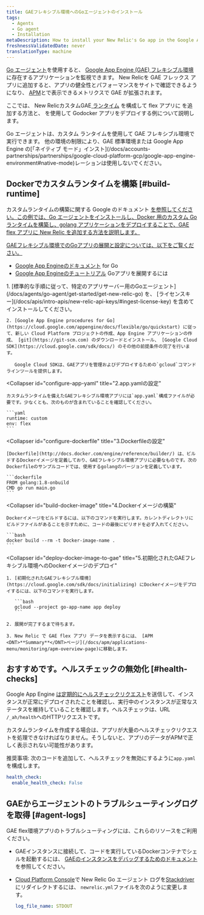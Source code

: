 ```yaml
---
title: GAEフレキシブル環境へのGoエージェントのインストール
tags:
  - Agents
  - Go agent
  - Installation
metaDescription: How to install your New Relic's Go app in the Google App Engine (GAE) flexible environment.
freshnessValidatedDate: never
translationType: machine
---
```


[Go エージェント](/docs/agents/go-agent/get-started/introduction-new-relic-go)を使用すると、 [Google App Engine (GAE) フレキシブル環境](https://cloud.google.com/appengine/docs/flexible/go/)に存在するアプリケーションを監視できます。 New Relicを <DNT>GAE</DNT> フレックス アプリに追加すると、アプリの健全性とパフォーマンスをサイトで確認できるようになり、 [APM](/docs/apm/new-relic-apm/getting-started/introduction-new-relic-apm)と[<InlinePopover type="browser"/>](/docs/browser/new-relic-browser/getting-started/introduction-new-relic-browser)で表示できるメトリクスで <DNT>GAE</DNT> が拡張されます。

ここでは、 New Relicカスタム<DNT>GAE</DNT>[ ランタイム](https://cloud.google.com/appengine/docs/flexible/custom-runtimes/about-custom-runtimes) を構成して flex アプリに を追加する方法と、 を使用して Godocker アプリをデプロイする例について説明します。

<Callout variant="important">
  Go エージェントは、カスタム ランタイムを使用して GAE フレキシブル環境で実行できます。 他の環境の制限により、GAE 標準環境または Google App Engine の[「ネイティブ モード」インスト](/docs/accounts-partnerships/partnerships/google-cloud-platform-gcp/google-app-engine-environment#native-mode)レーションは使用しないでください。
</Callout>

## Dockerでカスタムランタイムを構築 [#build-runtime]

カスタムランタイムの構築に関する Google のドキュメント [を参照してください。この例では、Go エージェントをインストールし、Docker 用のカスタム Go ランタイムを構築し、golang アプリケーションをデプロイすることで、GAE flex アプリに New Relic を追加する方法を説明します。](https://cloud.google.com/appengine/docs/flexible/custom-runtimes/build)

[GAEフレキシブル環境でのGoアプリの展開と設定については、以下をご覧ください。](https://cloud.google.com/appengine/docs/flexible/custom-runtimes/build)

* [](https://cloud.google.com/appengine/docs/flexible/custom-runtimes/build)
  [](https://cloud.google.com/appengine/docs/flexible/custom-runtimes/build)[Google App Engineのドキュメント](https://cloud.google.com/appengine/docs/flexible/go/) for Go
* [Google App Engineのチュートリアル](https://cloud.google.com/appengine/docs/flexible/go/tutorials) Goアプリを展開するには

<CollapserGroup>
  <Collapser
    id="setup-gae"
    title="1.GAEプロジェクトの設定と依存関係のインストール"
  >
    1. [標準的な手順に従って、特定のアプリサーバー用のGoエージェント](/docs/agents/go-agent/get-started/get-new-relic-go) を、 [ライセンスキー](/docs/apis/intro-apis/new-relic-api-keys/#ingest-license-key) を含めてインストールしてください。

    2. [Google App Engine procedures for Go](https://cloud.google.com/appengine/docs/flexible/go/quickstart) に従って、新しい Cloud Platform プロジェクトの作成、App Engine アプリケーションの作成、 [git](https://git-scm.com) のダウンロードとインストール、 [Google Cloud SDK](https://cloud.google.com/sdk/docs/) のその他の前提条件の完了を行います。

       Google Cloud SDKは、GAEアプリを管理およびデプロイするための`gcloud`コマンドラインツールを提供します。
  </Collapser>

  <Collapser
    id="configure-app-yaml"
    title="2.app.yamlの設定"
  >
    カスタムランタイムを備えたGAEフレキシブル環境アプリには`app.yaml`構成ファイルが必要です。少なくとも、次のものが含まれていることを確認してください。

    ```yaml
    runtime: custom
    env: flex
    ```
  </Collapser>

  <Collapser
    id="configure-dockerfile"
    title="3.Dockerfileの設定"
  >
    [Dockerfile](http://docs.docker.com/engine/reference/builder/) は、ビルドするDockerイメージを定義しており、GAEフレキシブル環境アプリに必要なものです。次のDockerfileのサンプルコードでは、使用するgolangのバージョンを定義しています。

    ```dockerfile
    FROM golang:1.8-onbuild
    CMD go run main.go
    ```
  </Collapser>

  <Collapser
    id="build-docker-image"
    title="4.Dockerイメージの構築"
  >
    Dockerイメージをビルドするには、以下のコマンドを実行します。カレントディレクトリにビルドファイルがあることを示すために、コードの最後にピリオドを必ず入れてください。

    ```bash
    docker build --rm -t Docker-image-name .
    ```
  </Collapser>

  <Collapser
    id="deploy-docker-image-to-gae"
    title="5.初期化されたGAEフレキシブル環境へのDockerイメージのデプロイ"
  >
    1. [初期化されたGAEフレキシブル環境](https://cloud.google.com/sdk/docs/initializing) にDockerイメージをデプロイするには、以下のコマンドを実行します。

       ```bash
       gcloud --project go-app-name app deploy
       ```

    2. 展開が完了するまで待ちます。

    3. New Relic で GAE flex アプリ データを表示するには、 [APM <DNT>**Summary**</DNT>ページ](/docs/apm/applications-menu/monitoring/apm-overview-page)に移動します。
  </Collapser>
</CollapserGroup>

<InstallFeedback/>

## おすすめです。ヘルスチェックの無効化 [#health-checks]

Google App Engine [は定期的にヘルスチェックリクエスト](https://cloud.google.com/appengine/docs/flexible/go/configuring-your-app-with-app-yaml#health_checks)を送信して、インスタンスが正常にデプロイされたことを確認し、実行中のインスタンスが正常なステータスを維持していることを確認します。ヘルスチェックは、URL `/_ah/health`へのHTTPリクエストです。

カスタムランタイムを作成する場合は、アプリが大量のヘルスチェックリクエストを処理できなければなりません。そうしないと、アプリのデータがAPMで正しく表示されない可能性があります。

推奨事項: 次のコードを追加して、ヘルスチェックを無効にするように`app.yaml`を構成します。

```yaml
health_check:
  enable_health_check: False
```

## GAEからエージェントのトラブルシューティングログを取得 [#agent-logs]

GAE flex環境アプリのトラブルシューティングには、これらのリソースをご利用ください。

* GAEインスタンスに接続して、コードを実行しているDockerコンテナでシェルを起動するには、 [GAEのインスタンスをデバッグするためのドキュメント](https://cloud.google.com/appengine/docs/flexible/go/debugging-an-instance) を参照してください。

* [Cloud Platform Console](https://cloud.google.com/compute/docs/console)で New Relic Go エージェント ログを[Stackdriver](http://cloud.google.com/logging/docs/view/logs_viewer_v2)にリダイレクトするには、 `newrelic.yml`ファイルを次のように変更します。

  ```yaml
  log_file_name: STDOUT
  ```

